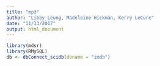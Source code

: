 ```yaml
---
title: "mp3"
author: "Libby Leung, Madeleine Hickman, Kerry LeCure"
date: "11/13/2017"
output: html_document
---
```

```r
library(mdsr)
library(RMySQL)
db <- dbConnect_scidb(dbname = "imdb")
```